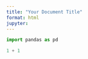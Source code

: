 ```yaml
---
title: "Your Document Title"
format: html
jupyter: 
---
```


```python
import pandas as pd

1 + 1
```
